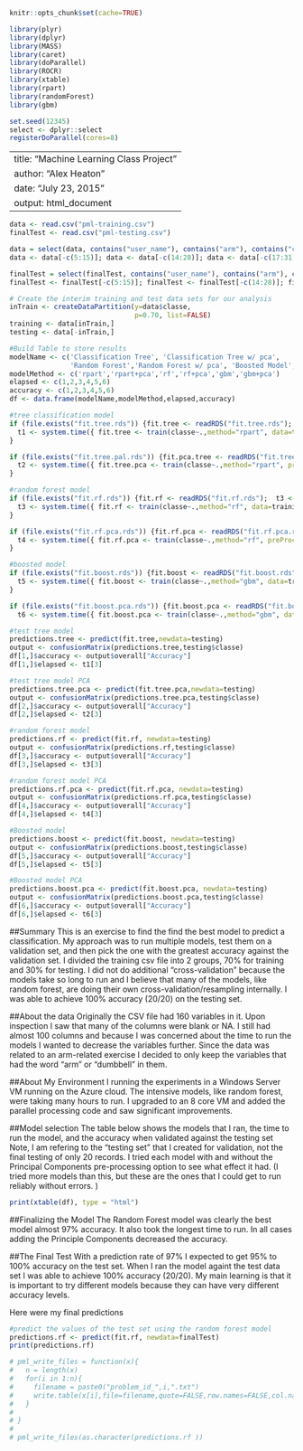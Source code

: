 ```r
knitr::opts_chunk$set(cache=TRUE)

library(plyr)
library(dplyr)
library(MASS)
library(caret)
library(doParallel)
library(ROCR)
library(xtable)
library(rpart)
library(randomForest)
library(gbm)

set.seed(12345)
select <- dplyr::select
registerDoParallel(cores=8)
```
---
title: "Machine Learning Class Project"
author: "Alex Heaton"
date: "July 23, 2015"
output: html_document
---

```r
data <- read.csv("pml-training.csv")
finalTest <- read.csv("pml-testing.csv")

data = select(data, contains("user_name"), contains("arm"), contains("classe"))
data <- data[-c(5:15)]; data <- data[-c(14:28)]; data <- data[-c(17:31)];data <- data[-c(18:27)];

finalTest = select(finalTest, contains("user_name"), contains("arm"), contains("problem"))
finalTest <- finalTest[-c(5:15)]; finalTest <- finalTest[-c(14:28)]; finalTest <- finalTest[-c(17:31)];finalTest <- finalTest[-c(18:27)];

```

```r

# Create the interim training and test data sets for our analysis 
inTrain <- createDataPartition(y=data$classe,
                               p=0.70, list=FALSE)
training <- data[inTrain,]
testing <- data[-inTrain,]

#Build Table to store results
modelName <- c('Classification Tree', 'Classification Tree w/ pca',
               'Random Forest','Random Forest w/ pca', 'Boosted Model', 'Boosted Model w/pca')
modelMethod <- c('rpart','rpart+pca','rf','rf+pca','gbm','gbm+pca')
elapsed <- c(1,2,3,4,5,6)
accuracy <- c(1,2,3,4,5,6)
df <- data.frame(modelName,modelMethod,elapsed,accuracy)

```

```r

#tree classification model
if (file.exists("fit.tree.rds")) {fit.tree <- readRDS("fit.tree.rds"); t1 <- readRDS("t1.rds")} else {
  t1 <- system.time({ fit.tree <- train(classe~.,method="rpart", data=training) })
}

if (file.exists("fit.tree.pal.rds")) {fit.pca.tree <- readRDS("fit.tree.pda.rds"); t2 <- readRDS("t2.rds")} else {
  t2 <- system.time({ fit.tree.pca <- train(classe~.,method="rpart", preProcess="pca", data=training) })
}

```

```r

#random forest model
if (file.exists("fit.rf.rds")) {fit.rf <- readRDS("fit.rf.rds");  t3 <- readRDS("t3.rds")} else {
  t3 <- system.time({ fit.rf <- train(classe~.,method="rf", data=training) })
}

if (file.exists("fit.rf.pca.rds")) {fit.rf.pca <- readRDS("fit.rf.pca.rds"); t4 <- readRDS("t4.rds")} else {
  t4 <- system.time({ fit.rf.pca <- train(classe~.,method="rf", preProcess="pca", data=training) })
}
```


```r

#boosted model
if (file.exists("fit.boost.rds")) {fit.boost <- readRDS("fit.boost.rds"); t5 <- readRDS("t5.rds")} else {
  t5 <- system.time({ fit.boost <- train(classe~.,method="gbm", data=training,verbose=FALSE) })
}

if (file.exists("fit.boost.pca.rds")) {fit.boost.pca <- readRDS("fit.boost.pca.rds"); t6 <- readRDS("t6.rds")} else {
  t6 <- system.time({ fit.boost.pca <- train(classe~.,method="gbm", data=training, verbose=FALSE, preProcess="pca") })}
```


```r

#test tree model
predictions.tree <- predict(fit.tree,newdata=testing)
output <- confusionMatrix(predictions.tree,testing$classe)
df[1,]$accuracy <- output$overall["Accuracy"]
df[1,]$elapsed <- t1[3]

#test tree model PCA
predictions.tree.pca <- predict(fit.tree.pca,newdata=testing)
output <- confusionMatrix(predictions.tree.pca,testing$classe)
df[2,]$accuracy <- output$overall["Accuracy"]
df[2,]$elapsed <- t2[3]

```

```r

#random forest model
predictions.rf <- predict(fit.rf, newdata=testing)
output <- confusionMatrix(predictions.rf,testing$classe)
df[3,]$accuracy <- output$overall["Accuracy"]
df[3,]$elapsed <- t3[3]

#random forest model PCA
predictions.rf.pca <- predict(fit.rf.pca, newdata=testing)
output <- confusionMatrix(predictions.rf.pca,testing$classe)
df[4,]$accuracy <- output$overall["Accuracy"]
df[4,]$elapsed <- t4[3]

```

```r

#Boosted model
predictions.boost <- predict(fit.boost, newdata=testing)
output <- confusionMatrix(predictions.boost,testing$classe)
df[5,]$accuracy <- output$overall["Accuracy"]
df[5,]$elapsed <- t5[3]

#Boosted model PCA
predictions.boost.pca <- predict(fit.boost.pca, newdata=testing)
output <- confusionMatrix(predictions.boost.pca,testing$classe)
df[6,]$accuracy <- output$overall["Accuracy"]
df[6,]$elapsed <- t6[3]

```

##Summary
This is an exercise to find the find the best model to predict a classification. My approach was to run multiple models, test them on a validation set, and then pick the one with the greatest accuracy against the validation set. I divided the training csv file into 2 groups, 70% for training and 30% for testing. I did not do additional "cross-validation" because the models take so long to run and I believe that many of the models, like random forest, are doing their own cross-validation/resampling internally. I was able to achieve 100% accuracy (20/20) on the testing set.

##About the data
Originally the CSV file had 160 variables in it. Upon inspection I saw that many of the columns were blank or NA. I still had almost 100 columns and because I was concerned about the time to run the models I wanted to decrease the variables further. Since the data was related to an arm-related exercise I decided to only keep the variables that had the word "arm" or "dumbbell" in them. 

##About My Environment
I running the experiments in a Windows Server VM running on the Azure cloud. The intensive models, like random forest, were taking many hours to run. I upgraded to an 8 core VM and added the parallel processing code and saw significant improvements. 

##Model selection
The table below shows the models that I ran, the time to run the model, and the accuracy when validated against the testing set Note, I am refering to the "testing set" that I created for validation, not the final testing of only 20 records. I tried each model with and without the Principal Components pre-processing option to see what effect it had. (I tried more models than this, but these are the ones that I could get to run reliably without errors. ) 

```r
print(xtable(df), type = "html")
```

##Finalizing the Model
The Random Forest model was clearly the best model almost 97% accuracy. It also took the longest time to run. In all cases adding the Principle Components decreased the accuracy.


##The Final Test
With a prediction rate of 97% I expected to get 95% to 100% accuracy on the test set. When I ran the model againt the test data set I was able to achieve 100% accuracy (20/20). My main learning is that it is important to try different models because they can have very different accuracy levels. 

Here were my final predictions

```r
#predict the values of the test set using the random forest model
predictions.rf <- predict(fit.rf, newdata=finalTest)
print(predictions.rf)

# pml_write_files = function(x){
#   n = length(x)
#   for(i in 1:n){
#     filename = paste0("problem_id_",i,".txt")
#     write.table(x[i],file=filename,quote=FALSE,row.names=FALSE,col.names=FALSE)
#   }
#   
# }
# 
# pml_write_files(as.character(predictions.rf ))

```

